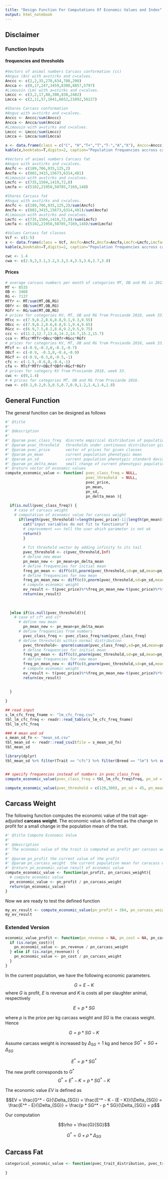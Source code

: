 ```yaml
---
title: "Design Function For Computations Of Economic Values and Index"
output: html_notebook
---
```



## Disclaimer

### Function Inputs
#### frequencies and thresholds
```r
#Vectors of animal numbers Carcass conformation (cc) 
#Angus (An) with a=stirks and c=calves.
Anccc <- c(2,2,35,278,634,708,298)
Ancca <- c(0,17,247,3459,8308,8857,5797)
#Limousin (Lm) with a=stirks and c=calves.
Lmccc <- c(3,2,17,88,300,838,2482)
Lmcca <- c(2,11,57,1041,6652,21092,56227)

#Shares Carcass conformation
#Angus with a=stirks and c=calves.
Anccc <- Anccc/sum(Anccc)
Ancca <- Ancca/sum(Ancca)
#Limousin with a=stirks and c=calves.
Lmccc <- Lmccc/sum(Lmccc)
Lmcca <- Lmcca/sum(Lmcca)

x <- data.frame(class = c("C", "H","T+","T","T-","A","X"), Anccc=Anccc,Ancca=Ancca,Lmccc=Lmccc,Lmcca=Lmcca)
kable(x,booktabs=T,digits=2, caption="Population frequencies accross carcass conformation classes (Kunz,2018)")
```

```r
#Vectors of animal numbers Carcass fat 
#Angus with a=stirks and c=calves.
Ancfc <- c(189,706,935,125,2)
Ancfa <- c(802,3415,15673,6314,481)
#Limousin with a=stirks and c=calves.
Lmcfc <- c(735,1504,1419,72,0)
Lmcfa <- c(5102,21958,50705,7169,148)

#Shares Carcass fat
#Angus with a=stirks and c=calves.
Ancfc <- c(189,706,935,125,2)/sum(Ancfc)
Ancfa <- c(802,3415,15673,6314,481)/sum(Ancfa)
#Limousin with a=stirks and c=calves.
Lmcfc <- c(735,1504,1419,72,0)/sum(Lmcfc)
Lmcfa <- c(5102,21958,50705,7169,148)/sum(Lmcfa)

#Values Carcass fat classes
Vcf <- c(1:5)
x <- data.frame(class = Vcf, Ancfc=Ancfc,Ancfa=Ancfa,Lmcfc=Lmcfc,Lmcfa=Lmcfa)
kable(x,booktabs=T,digits=2, caption="Population frequencies accross carcass conformation classes (Kunz,2018)")
```

```r
cwc <- 1.4
cwa <- c(2.9,3,3.1,3.2,3.3,3.4,3.5,3.6,3.7,3.8)

```

#### Prices

```r
# average carcass numbers per month of categories MT, OB and RG in 2017 from Agristat S. 35.
MT <- 8535
OB <- 3460
RG <- 7137
MTfr <- MT/sum(MT,OB,RG)
OBfr <- OB/sum(MT,OB,RG)
RGfr <- RG/sum(MT,OB,RG)
# prices for categories KV, MT, OB and RG from Proviande 2018, week 33.
MTcc <- c(7.9,8.2,8.6,8.8,9.1,9.3,9.55)
OBcc <- c(7.9,8.2,8.6,8.8,9.1,9.4,9.65)
RGcc <- c(6.9,7.5,8.2,8.8,9.2,9.5,9.75)
ccc <- c(11.2,12.7,13.6,14.2,14.7,15.2,15.7)
cca <- MTcc*MTfr+OBcc*OBfr+RGcc*RGfr
# prices for categories KV, MT, OB and RG from Proviande 2018, week 33.
MTcf <- c(-0.9,-0.3,0,-0.3,-0.7)
OBcf <- c(-0.9, -0.3,0,-0.4,-0.9)
RGcf <- c(-0.9,-0.3,0,-0.5,-1)
cfc <- c(-1.5,-0.6,0,-0.4,-1)
cfa <- MTcf*MTfr+OBcf*OBfr+RGcf*RGfr
# prices for category KV from Proviande 2018, week 33.
cwc <- c(0,1.4)
# # prices for categories MT, OB and RG from Proviande 2016.
cwa <- c(0.1,0.2,0.3,0.5,0.7,0.9,1.2,1.4,1.6,1.8)
```



## General Function
The general function can be designed as follows

```r
#' @title
#'
#' @description
#'
#' @param pvec_class_freq  discrete empirical distribution of population for given trait over different classes
#' @param pvec_threshold   thresholds under continuous distribution given by pricing system
#' @param pvec_price       vector of prices for given classes
#' @param pn_mean          current population phenotypic mean
#' @param pn_sd            current population phenotypic standard deviation
#' @param pn_delta_mean    small change of current phenotypic population mean
#' @return vector of economic values
compute_economic_value <- function( pvec_class_freq = NULL,
                                    pvec_threshold  = NULL,
                                    pvec_price,
                                    pn_mean,
                                    pn_sd,
                                    pn_delta_mean ){
  
  if(is.null(pvec_class_freq)) {
    # case of carcass weight
    # computation of economic value for carcass weight
      if(length(pvec_threshold)!=length(pvec_price)-1||length(pn_mean)>1||length(pn_sd)>1||length(pn_delta_mean)>1||pn_sd<0){
        cat("input variables do not fit to function\n")
        # improvement ==> tell the user which parameter is not ok
        return()
        }
      
        # fit threshold vector by adding infinity to its tail
        pvec_threshold <- c(pvec_threshold,Inf)
        # define new mean
        pn_mean_new <- pn_mean+pn_delta_mean
        # define frequencies for initial mean
        freq_pn_mean <- diff(c(0,pnorm(pvec_threshold,sd=pn_sd,mean=pn_mean, lower.tail = T)))
        # define frequencies for new mean
        freq_pn_mean_new <- diff(c(0,pnorm(pvec_threshold,sd=pn_sd,mean=pn_mean_new, lower.tail = T)))
        # compute economic weight
        ev_result <- t(pvec_price)%*%freq_pn_mean_new-t(pvec_price)%*%freq_pn_mean
        return(ev_result)
        
      
        
  }else if(is.null(pvec_threshold)){
    # case of cf* and cc*
      # define new mean
        pn_mean_new <- pn_mean+pn_delta_mean
      # define frequencies from numbers
        pvec_class_freq <- pvec_class_freq/sum(pvec_class_freq)
      # define thresholds within normal distribution
        pvec_threshold<- qnorm(cumsum(pvec_class_freq),sd=pn_sd,mean=pn_mean, lower.tail = T)
        # define frequencies for initial mean
        freq_pn_mean <- diff(c(0,pnorm(pvec_threshold,sd=pn_sd,mean=pn_mean, lower.tail = T)))
        # define frequencies for new mean
        freq_pn_mean_new <- diff(c(0,pnorm(pvec_threshold,sd=pn_sd,mean=pn_mean_new, lower.tail = T)))
        # compute economic weight
        ev_result <- t(pvec_price)%*%freq_pn_mean_new-t(pvec_price)%*%freq_pn_mean
        return(ev_result)
    
      
  }
  
}

## read input
s_lm_cfc_freq_fname <- "lm_cfc_freq.csv"
tbl_lm_cfc_freq <- readr::read_table(s_lm_cfc_freq_fname)
tbl_lm_cfc_freq

### # mean and sd
s_mean_sd_fn <- "mean_sd.csv"
tbl_mean_sd <- readr::read_csv2(file = s_mean_sd_fn)
tbl_mean_sd

library(dplyr)
tbl_mean_sd %>% filter(Trait == "cfc") %>% filter(Breed == "lm") %>% select(Mean)


## specify frequencies instead of numbers in pvec_class_freq
compute_economic_value(pvec_class_freq = tbl_lm_cfc_freq$freq, pn_sd = 0.99, pn_mean = 5.48, pvec_price = c(11.2,12.7,13.6,14.2,14.7,15.2,15.7), pn_delta_mean = 0.01)

compute_economic_value(pvec_threshold = c(120,300), pn_sd = 45, pn_mean = 242, pvec_price = c(-10,0,-20), pn_delta_mean = 0.01)

```



## Carcass Weight
The following function computes the economic value of the trait age-adjusted __carcass weight__. The economic value is defined as the change in profit for a small change in the population mean of the trait.


```r
#' @title Compute Economic Value
#'
#' @description
#' The economic value of the trait is computed as profit per carcass weight.
#'
#' @param pn_profit the current value of the profit
#' @param pn_carcass_weight  the current population mean for caracass weight
#' @return pn_economic_value result of economic value
compute_economic_value <- function(pn_profit, pn_carcass_weight){
  # compute economic value
  pn_economic_value <- pn_profit / pn_carcass_weight
  return(pn_economic_value)
}
```

Now we are ready to test the defined function

```r
my_ev_result <- compute_economic_value(pn_profit = 384, pn_carcass_weight = 271.3)
my_ev_result
```


### Extended Version
```r
economic_value_profit <- function(pn_revenue = NA, pn_cost = NA, pn_carcass_weight){
  if (is.na(pn_cost)){
    pn_economic_value <- pn_revenue / pn_carcass_weight
  } else if (is.na(pn_revenue)) {
    pn_economic_value <- pn_cost / pn_carcass_weight
  }
}
```


In the current population, we have the following economic parameters.

$$G = E - K$$
where $G$ is profit, $E$ is revenue and $K$ is costs all per slaughter animal, respectively


$$E = p * SG$$

where $p$ is the price per kg carcass weight and $SG$ is the cracass weight. Hence

$$G = p * SG - K$$


Assume carcass weight is increased by $\Delta_{SG}=1$ kg and hence $SG^* = SG + \Delta_{SG}$

$$E^* = p * SG^*$$

The new profit corresponds to $G^*$
$$G^* = E^* - K = p * SG^* - K$$

The economic value $EV$ is defined as

$$EV = \frac{G^* - G}{\Delta_{SG}} = \frac{E^* - K - (E - K)}{\Delta_{SG}} = \frac{E^* - E}{\Delta_{SG}} = \frac{p * SG^* - p * SG}{\Delta_{SG}} = p$$


Our computation

$$\rho = \frac{G}{SG}$$

$$G^* = G + \rho * \Delta_{SG}$$





## Carcass Fat

```r
categorical_economic_value <- function(pvec_trait_distribution, pvec_trait_price){
  
}
```

